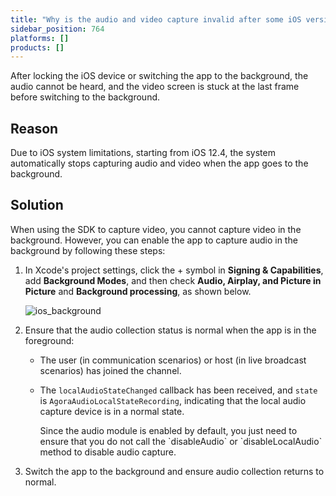 ```yaml
---
title: "Why is the audio and video capture invalid after some iOS versions of apps are locked or switched to the background?"
sidebar_position: 764
platforms: []
products: []
---
```



After locking the iOS device or switching the app to the background, the audio cannot be heard, and the video screen is stuck at the last frame before switching to the background.

## Reason

Due to iOS system limitations, starting from iOS 12.4, the system automatically stops capturing audio and video when the app goes to the background.

## Solution

When using the SDK to capture video, you cannot capture video in the background. However, you can enable the app to capture audio in the background by following these steps:

1. In Xcode's project settings, click the + symbol in **Signing & Capabilities**, add **Background Modes**, and then check **Audio, Airplay, and Picture in Picture** and **Background processing**, as shown below.

   ![ios_background](../data/images/ios-backgroundmodes.png)

2. Ensure that the audio collection status is normal when the app is in the foreground:
    - The user (in communication scenarios) or host (in live broadcast scenarios) has joined the channel.
    - The `localAudioStateChanged` callback has been received, and `state` is `AgoraAudioLocalStateRecording`, indicating that the local audio capture device is in a normal state.

      <Admonition type="info" title="Information">
        Since the audio module is enabled by default, you just need to ensure that you do not call the `disableAudio` or `disableLocalAudio` method to disable audio capture.
      </Admonition>

3. Switch the app to the background and ensure audio collection returns to normal.
